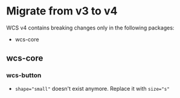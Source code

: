 
<Meta title="Documentation/Migrations/v3 to v4" />

# Migrate from v3 to v4

WCS v4 contains breaking changes only in the following packages:
- wcs-core

## wcs-core

### wcs-button

- `shape="small"` doesn't exist anymore. Replace it with `size="s"`

